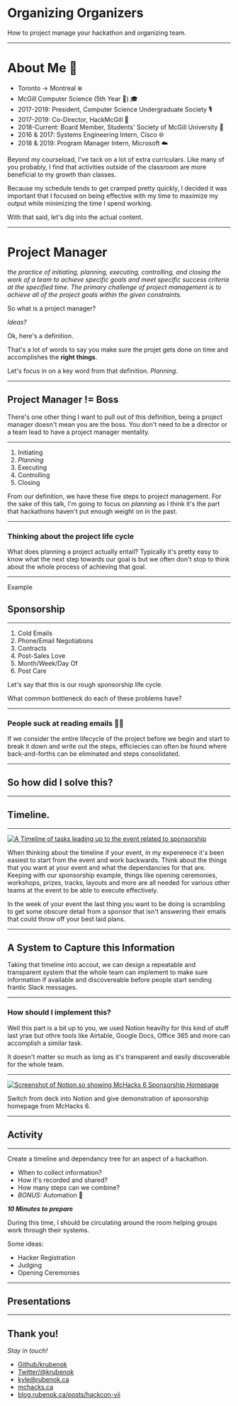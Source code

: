 


<!-- TODO: Add social media embed images and a github cover photo. -->
<!-- TODO: Double spacing for notes? -->

<Head>
    <title>Organizing Organizers</title>
</Head>

# Organizing Organizers
How to project manage your hackathon and organizing team.

---

# About Me 👋
<!-- TODO: Top-Bottom margins and line spacing on this slide. -->
- Toronto -> Montreal ❄️
- McGill Computer Science (5th Year 😬) 🎓
- 2017-2019: President, Computer Science Undergraduate Society 🎙
- 2017-2019: Co-Director, HackMcGill 🐣
- 2018-Current: Board Member, Students' Society of McGill University 📕
- 2016 & 2017: Systems Engineering Intern, Cisco 🌐
- 2018 & 2019: Program Manager Intern, Microsoft ☁️

<Notes>

Beyond my courseload, I've tack on a lot of extra curriculars. Like many of you probably, I find that activities outside of the classroom are more beneficial to my growth than classes.

Because my schedule tends to get cramped pretty quickly, I decided it was important that I focused on being effective with my time to maximize my output while minimizing the time I spend working.

With that said, let's dig into the actual content.
</Notes>

---

# Project Manager
<!-- TODO: Left Right margins on this slide -->
<!-- TODO: Citation formatting in mdx-deck? -->

<Appear>

_the practice of initiating, planning, executing, controlling, and closing the work of a team to achieve specific goals and meet specific success criteria at the specified time. The primary challenge of project management is to achieve all of the project goals within the given constraints._

</Appear>

<Notes>

So what is a project manager? 

*Ideas?*

Ok, here's a definition. 

That's a lot of words to say you make sure the projet gets done on time and accomplishes the **right things**. 

Let's focus in on a key word from that definition. *Planning*.

</Notes>

---

## Project Manager != Boss

<Notes>

There's one other thing I want to pull out of this definition, being a project manager doesn't mean you are the boss. You don't need to be a director or a team lead to have a project manager mentality. 

</Notes>

---
<!-- Make these appear one after another. -->
<!-- Highlight the planning item. -->
<Appear>

1. Initiating
2. *Planning*
3. Executing
4. Controlling
5. Closing

</Appear>

<Notes>

From our definition, we have these five steps to project management. For the sake of this talk, I'm going to focus on *planning* as I think it's the part that hackathons haven't put enough weight on in the past. 

</Notes>

---

### Thinking about the project life cycle

<Notes>

What does planning a project actually entail? Typically it's pretty easy to know what the next step towards our goal is but we often don't stop to think about the whole process of achieving that goal. 

</Notes>

---

Example

<Appear>

## Sponsorship

</Appear>

---

<!-- TODO: make each of these appear one at a time. -->
<Appear>

1. Cold Emails
2. Phone/Email Negotiations
3. Contracts
4. Post-Sales Love
5. Month/Week/Day Of
6. Post Care

</Appear>

<Notes>

Let's say that this is our rough sponsorship life cycle. 

What common bottleneck do each of these problems have?

</Notes>

---

### People suck at reading emails 🤦‍♂️

<Notes>

If we consider the entire lifecycle of the project before we begin and start to break it down and write out the steps, efficiecies can often be found where back-and-forths can be eliminated and steps consolidated. 

</Notes>

---

## So how did I solve this?

---

## Timeline.

---

[![A Timeline of tasks leading up to the event related to sponsorship](images/timeline.png)](https://notion.so)


<Notes>

When thinking about the timeline if your event, in my experenece it's been easiest to start from the event and work backwards. Think about the things that you want at your event and what the dependancies for that are. Keeping with our sponsorship example, things like opening ceremonies, workshops, prizes, tracks, layouts and more are all needed for various other teams at the event to be able to execute effectively. 

In the week of your event the last thing you want to be doing is scrambling to get some obscure detail from a sponsor that isn't answering their emails that could throw off your best laid plans. 

</Notes> 

---

## A System to Capture this Information

<Notes>

Taking that timeline into accout, we can design a repeatable and transparent system that the whole team can implement to make sure information if available and discovereable before people start sending frantic Slack messages. 

</Notes>

---

### How should I implement this?

<Notes>

Well this part is a bit up to you, we used Notion heavilty for this kind of stuff last yrae but othre tools like Airtable, Google Docs, Office 365 and more can accomplish a similar task. 

It doesn't matter so much as long as it's transparent and easily discoverable for the whole team.

</Notes>

---

<!-- TODO: Fill in Notion link to sanitized Sponsorship homepage. -->
<!-- TODO: Figure out how to properly host images -->
[![Screenshot of Notion.so showing McHacks 6 Sponsorship Homepage](images/sponsorship-home.png)](https://notion.so)

<Notes>

Switch from deck into Notion and give demonstration of sponsorship homepage from McHacks 6.

</Notes>

---

## Activity

---

Create a timeline and dependancy tree for an aspect of a hackathon. 

- When to collect information?
- How it's recorded and shared?
- How many steps can we combine?
- _BONUS:_ Automation 🤖

_**10 Minutes to prepare**_

<Notes>

During this time, I should be circulating around the room helping groups work through their systems. 

Some ideas: 

- Hacker Registration
- Judging
- Opening Ceremonies

</Notes>

---

## Presentations

---

## Thank you! 

*Stay in touch!*
- [Github/krubenok](https://github.com/krubenok)
- [Twitter/@krubenok](https://twitter.com/krubenok)
- [kyle@rubenok.ca](mailto:kyle@rubenok.ca)
- [mchacks.ca](https://mchacks.ca)
- [blog.rubenok.ca/posts/hackcon-vii](https://blog.rubenok.ca/posts/hackcon-vii)


